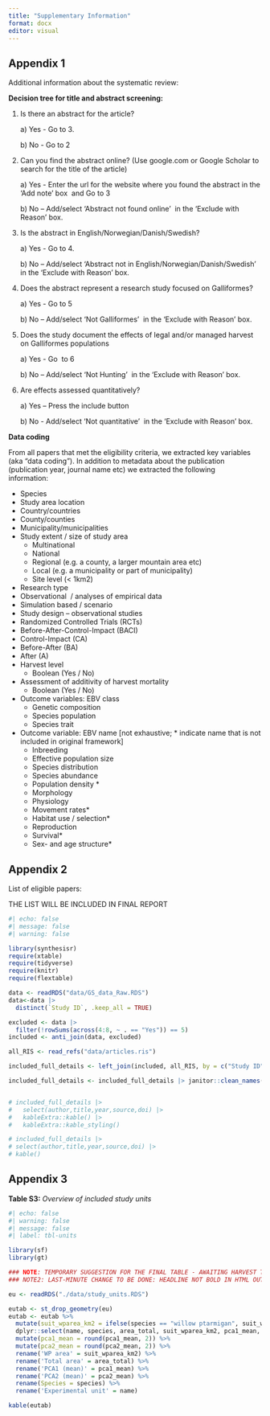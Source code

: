 ```yaml
---
title: "Supplementary Information"
format: docx
editor: visual
---
```


## Appendix 1

Additional information about the systematic review:

**Decision tree for title and abstract screening:**

1.  Is there an abstract for the article? 

    a\) Yes - Go to 3. 

    b\) No - Go to 2 

2.  Can you find the abstract online? (Use google.com or Google Scholar to search for the title of the article) 

    a\) Yes - Enter the url for the website where you found the abstract in the ‘Add note’ box  and Go to 3 

    b\) No – Add/select ‘Abstract not found online’  in the ‘Exclude with Reason’ box. 

3.  Is the abstract in English/Norwegian/Danish/Swedish? 

    a\) Yes - Go to 4. 

    b\) No – Add/select ‘Abstract not in English/Norwegian/Danish/Swedish’  in the ‘Exclude with Reason’ box. 

4.  Does the abstract represent a research study focused on Galliformes? 

    a\) Yes - Go to 5 

    b\) No – Add/select ‘Not Galliformes’  in the ‘Exclude with Reason’ box. 

5.  Does the study document the effects of legal and/or managed harvest on Galliformes populations

    a\) Yes - Go  to 6 

    b\) No – Add/select ‘Not Hunting’  in the ‘Exclude with Reason’ box.

6.  Are effects assessed quantitatively? 

    a\) Yes – Press the include button

    b\) No - Add/select ‘Not quantitative’  in the ‘Exclude with Reason’ box.   

**Data coding**

From all papers that met the eligibility criteria, we extracted key variables (aka “data coding”). In addition to metadata about the publication (publication year, journal name etc) we extracted the following information:   

-   Species
-   Study area location
-   Country/countries
-   County/counties
-   Municipality/municipalities
-   Study extent / size of study area
    -   Multinational
    -   National
    -   Regional (e.g. a county, a larger mountain area etc)
    -   Local (e.g. a municipality or part of municipality)
    -   Site level (\< 1km2)
-   Research type
-   Observational  / analyses of empirical data
-   Simulation based / scenario
-   Study design – observational studies
-   Randomized Controlled Trials (RCTs)
-   Before-After-Control-Impact (BACI)
-   Control-Impact (CA)
-   Before-After (BA)
-   After (A)
-   Harvest level
    -   Boolean (Yes / No)
-   Assessment of additivity of harvest mortality
    -   Boolean (Yes / No)
-   Outcome variables: EBV class
    -   Genetic composition
    -   Species population
    -   Species trait
-   Outcome variable: EBV name \[not exhaustive; \* indicate name that is not included in original framework\]
    -   Inbreeding
    -   Effective population size
    -   Species distribution
    -   Species abundance
    -   Population density \*
    -   Morphology
    -   Physiology
    -   Movement rates\*
    -   Habitat use / selection\*
    -   Reproduction
    -   Survival\* 
    -   Sex- and age structure\* 

## Appendix 2

List of eligible papers:

THE LIST WILL BE INCLUDED IN FINAL REPORT

```r
#| echo: false
#| message: false
#| warning: false

library(synthesisr)
require(xtable)
require(tidyverse)
require(knitr)
require(flextable)

data <- readRDS("data/GS_data_Raw.RDS")
data<-data |> 
  distinct(`Study ID`, .keep_all = TRUE)

excluded <- data |>
  filter(!rowSums(across(4:8, ~ . == "Yes")) == 5)
included <- anti_join(data, excluded)

all_RIS <- read_refs("data/articles.ris")

included_full_details <- left_join(included, all_RIS, by = c("Study ID" = "accession_zr"))

included_full_details <- included_full_details |> janitor::clean_names()


# included_full_details |> 
#   select(author,title,year,source,doi) |> 
#   kableExtra::kable() |> 
#   kableExtra::kable_styling()

# included_full_details |>
# select(author,title,year,source,doi) |>
# kable()


```

## Appendix 3

**Table S3:** *Overview of included study units*

```r
#| echo: false
#| warning: false
#| message: false
#| label: tbl-units

library(sf)
library(gt)

### NOTE: TEMPORARY SUGGESTION FOR THE FINAL TABLE - AWAITING HARVEST TREATMENTS
### NOTE2: LAST-MINUTE CHANGE TO BE DONE: HEADLINE NOT BOLD IN HTML OUTPUT

eu <- readRDS("./data/study_units.RDS")

eutab <- st_drop_geometry(eu)
eutab <- eutab %>%
  mutate(suit_wparea_km2 = ifelse(species == "willow ptarmigan", suit_wparea_km2, NA)) %>%
  dplyr::select(name, species, area_total, suit_wparea_km2, pca1_mean, pca2_mean) %>%
  mutate(pca1_mean = round(pca1_mean, 2)) %>%
  mutate(pca2_mean = round(pca2_mean, 2)) %>%
  rename('WP area' = suit_wparea_km2) %>%
  rename('Total area' = area_total) %>%
  rename('PCA1 (mean)' = pca1_mean) %>%
  rename('PCA2 (mean)' = pca2_mean) %>%
  rename(Species = species) %>%
  rename('Experimental unit' = name) 

kable(eutab)   




```

